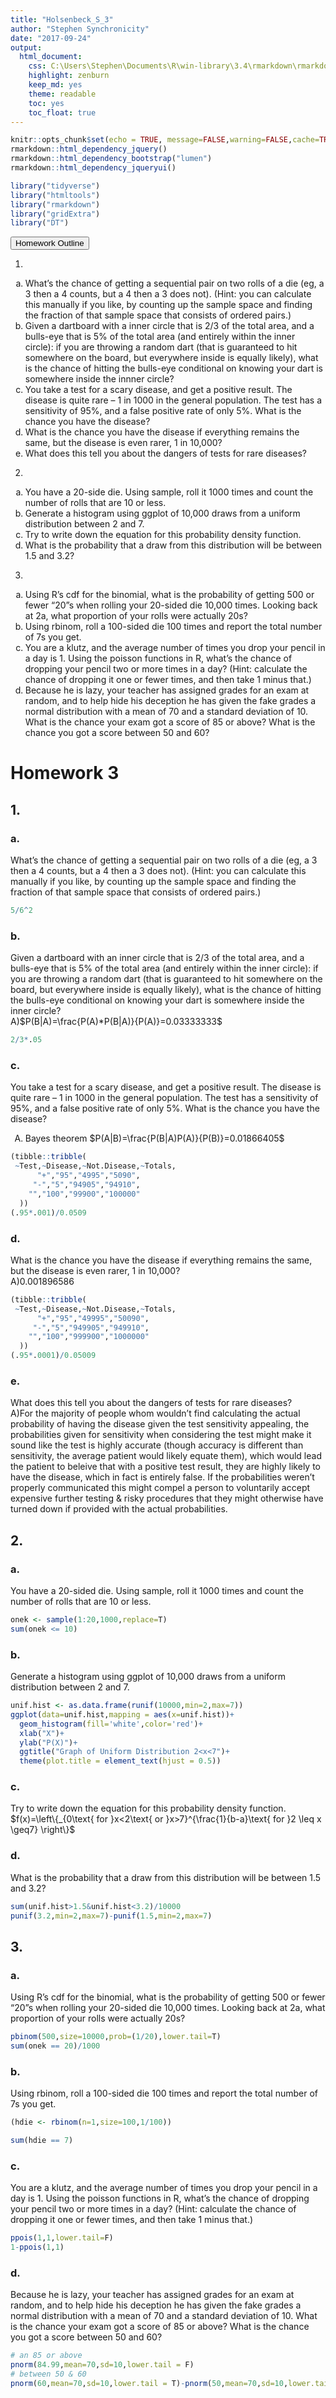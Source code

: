```yaml
---
title: "Holsenbeck_S_3"
author: "Stephen Synchronicity"
date: "2017-09-24"
output: 
  html_document: 
    css: C:\Users\Stephen\Documents\R\win-library\3.4\rmarkdown\rmarkdown\templates\neu_hwk\resources\styles.css
    highlight: zenburn
    keep_md: yes
    theme: readable
    toc: yes
    toc_float: true
---
```

```r
knitr::opts_chunk$set(echo = TRUE, message=FALSE,warning=FALSE,cache=TRUE, fig.align='center', fig.height=3.5, fig.width=5)
rmarkdown::html_dependency_jquery()
rmarkdown::html_dependency_bootstrap("lumen")
rmarkdown::html_dependency_jqueryui()
```
```r
library("tidyverse")
library("htmltools")
library("rmarkdown")
library("gridExtra")
library("DT")
```


<button data-toggle="collapse" data-target="#demo" class="btn">Homework Outline</button>
<div id="demo" class="collapse">
1.
a. What’s the chance of getting a sequential pair on two rolls of a die (eg, a 3 then a 4 counts, but a 4 then a 3 does not). (Hint: you can calculate this manually if you like, by counting up the sample space and finding the fraction of that sample space that consists of ordered pairs.)
b. Given a dartboard with a inner circle that is 2/3 of the total area, and a bulls-eye that is 5% of the total area (and entirely within the inner circle): if you are throwing a random dart (that is guaranteed to hit somewhere on the board, but everywhere inside is equally likely), what is the chance of hitting the bulls-eye conditional on knowing your dart is somewhere inside the innner circle?
c. You take a test for a scary disease, and get a positive result. The disease is quite rare – 1 in 1000 in the general population. The test has a sensitivity of 95%, and a false positive rate of only 5%. What is the chance you have the disease?
d. What is the chance you have the disease if everything remains the same, but the disease is even rarer, 1 in 10,000?
e. What does this tell you about the dangers of tests for rare diseases?
2.
a. You have a 20-side die. Using sample, roll it 1000 times and count the number of rolls that are 10 or
less.
b. Generate a histogram using ggplot of 10,000 draws from a uniform distribution between 2 and 7.
c. Try to write down the equation for this probability density function.
d. What is the probability that a draw from this distribution will be between 1.5 and 3.2?
3.
a. Using R’s cdf for the binomial, what is the probability of getting 500 or fewer “20”s when rolling your
20-sided die 10,000 times. Looking back at 2a, what proportion of your rolls were actually 20s?
b. Using rbinom, roll a 100-sided die 100 times and report the total number of 7s you get.
c. You are a klutz, and the average number of times you drop your pencil in a day is 1. Using the poisson functions in R, what’s the chance of dropping your pencil two or more times in a day? (Hint: calculate the chance of dropping it one or fewer times, and then take 1 minus that.)
d. Because he is lazy, your teacher has assigned grades for an exam at random, and to help hide his deception he has given the fake grades a normal distribution with a mean of 70 and a standard deviation of 10. What is the chance your exam got a score of 85 or above? What is the chance you got a score between 50 and 60?
</div>

# Homework 3
## 1.
### a.
What’s the chance of getting a sequential pair on two rolls of a die (eg, a 3 then a 4 counts, but a 4 then a 3 does not). (Hint: you can calculate this manually if you like, by counting up the sample space and finding the fraction of that sample space that consists of ordered pairs.)
```r
5/6^2
```
### b.
Given a dartboard with an inner circle that is 2/3 of the total area, and a bulls-eye that is 5% of the total area (and entirely within the inner circle): if you are throwing a random dart (that is guaranteed to hit somewhere on the board, but everywhere inside is equally likely), what is the chance of hitting the bulls-eye conditional on knowing your dart is somewhere inside the inner circle?
<div class="a">A)$P(B|A)=\frac{P(A)*P(B|A)}{P(A)}=0.03333333$</div>
```r
2/3*.05
```
### c.
You take a test for a scary disease, and get a positive result. The disease is quite rare – 1 in 1000 in the general population. The test has a sensitivity of 95%, and a false positive rate of only 5%. What is the chance you have the disease?
<div class="a">A) Bayes theorem $P(A|B)=\frac{P(B|A)P(A)}{P(B)}=0.01866405$</div>

```r
(tibble::tribble(
 ~Test,~Disease,~Not.Disease,~Totals,
      "+","95","4995","5090",
     "-","5","94905","94910",
    "","100","99900","100000"
  ))
(.95*.001)/0.0509
```
### d.
What is the chance you have the disease if everything remains the same, but the disease is even rarer, 1 in 10,000?
<div class="a">A)0.001896586</div>
```r
(tibble::tribble(
 ~Test,~Disease,~Not.Disease,~Totals,
      "+","95","49995","50090",
     "-","5","949905","949910",
    "","100","999900","1000000"
  ))
(.95*.0001)/0.05009
```
### e.
What does this tell you about the dangers of tests for rare diseases?
<div class="a">A)For the majority of people whom wouldn't find calculating the actual probability of having the disease given the test sensitivity appealing, the probabilities given for sensitivity when considering the test might make it sound like the test is highly accurate (though accuracy is different than sensitivity, the average patient would likely equate them), which would lead the patient to beleive that with a positive test result, they are highly likely to have the disease, which in fact is entirely false. If the probabilities weren't properly communicated this might compel a person to voluntarily accept expensive further testing & risky procedures that they might otherwise have turned down if provided with the actual probabilities.</div>

## 2.
### a. 
You have a 20-sided die. Using sample, roll it 1000 times and count the number of rolls that are 10 or less.
```r
onek <- sample(1:20,1000,replace=T)
sum(onek <= 10)
```
### b.
Generate a histogram using ggplot of 10,000 draws from a uniform distribution between 2 and 7.
```r
unif.hist <- as.data.frame(runif(10000,min=2,max=7))
ggplot(data=unif.hist,mapping = aes(x=unif.hist))+
  geom_histogram(fill='white',color='red')+
  xlab("X")+
  ylab("P(X)")+
  ggtitle("Graph of Uniform Distribution 2<x<7")+
  theme(plot.title = element_text(hjust = 0.5))
```

### c.
Try to write down the equation for this probability density function.
$f(x)=\left\{_{0\text{ for }x<2\text{ or }x>7}^{\frac{1}{b-a}\text{ for }2 \leq x \geq7} \right\}$

### d.
What is the probability that a draw from this distribution will be between 1.5 and 3.2?
```r
sum(unif.hist>1.5&unif.hist<3.2)/10000
punif(3.2,min=2,max=7)-punif(1.5,min=2,max=7)
```

## 3.
### a.
Using R’s cdf for the binomial, what is the probability of getting 500 or fewer “20”s when rolling your 20-sided die 10,000 times. Looking back at 2a, what proportion of your rolls were actually 20s?
```r
pbinom(500,size=10000,prob=(1/20),lower.tail=T)
sum(onek == 20)/1000
```
### b.
Using rbinom, roll a 100-sided die 100 times and report the total number of 7s you get.
```r
(hdie <- rbinom(n=1,size=100,1/100))

sum(hdie == 7)
```
### c.
You are a klutz, and the average number of times you drop your pencil in a day is 1. Using the poisson functions in R, what’s the chance of dropping your pencil two or more times in a day? (Hint: calculate the chance of dropping it one or fewer times, and then take 1 minus that.)
```r
ppois(1,1,lower.tail=F)
1-ppois(1,1)
```
### d.
Because he is lazy, your teacher has assigned grades for an exam at random, and to help hide his deception he has given the fake grades a normal distribution with a mean of 70 and a standard deviation of 10. What is the chance your exam got a score of 85 or above? What is the chance you got a score between 50 and 60?
```r
# an 85 or above
pnorm(84.99,mean=70,sd=10,lower.tail = F)
# between 50 & 60
pnorm(60,mean=70,sd=10,lower.tail = T)-pnorm(50,mean=70,sd=10,lower.tail = T)
```

